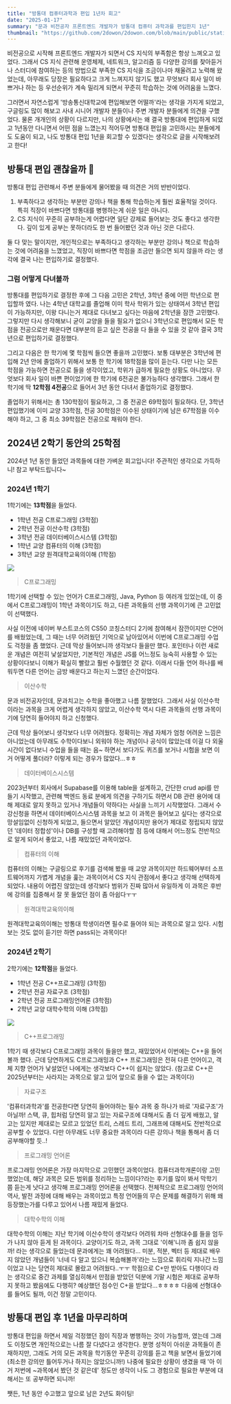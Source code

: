 ```yaml
---
title: "방통대 컴퓨터과학과 편입 1년차 회고"
date: "2025-01-17"
summary: "문과 비전공자 프론트엔드 개발자가 방통대 컴퓨터 과학과를 편입한지 1년"
thumbnail: "https://github.com/2dowon/2dowon.com/blob/main/public/static/images/post/writing/knou-2024-cover.png?raw=true"
---
```



비전공으로 시작해 프론트엔드 개발자가 되면서 CS 지식의 부족함은 항상 느껴오고 있었다. 그래서 CS 지식 관련해 운영체제, 네트워크, 알고리즘 등 다양한 강의를 찾아듣거나 스터디에 참여하는 등의 방법으로 부족한 CS 지식을 조금이나마 채울려고 노력해 왔었는데, 아무래도 당장은 필요하다고 크게 느껴지지 않기도 했고 무엇보다 회사 일이 바쁘거나 하는 등 우선순위가 계속 밀리게 되면서 꾸준히 학습하는 것에 어려움을 느꼈다.

그러면서 자연스럽게 '방송통신대학교에 편입해보면 어떨까'라는 생각을 가지게 되었고, 구글링도 많이 해보고 사내 시니어 개발자 분들이나 주변 개발자 분들에게 의견을 구했었다. 물론 개개인의 상황이 다르지만, 나의 상황에서는 왜 결국 방통대에 편입하게 되었고 1년동안 다니면서 어떤 점을 느꼈는지 적어두면 방통대 편입을 고민하시는 분들에게도 도움이 되고, 나도 방통대 편입 1년을 회고할 수 있겠다는 생각으로 글을 시작해보려고 한다!

## 방통대 편입 괜찮을까 🤔

방통대 편입 관련해서 주변 분들에게 물어봤을 때 의견은 거의 반반이었다.
1. 부족하다고 생각하는 부분만 강의나 책을 통해 학습하는게 훨씬 효율적일 것이다. 특히 직장이 바쁘다면 방통대를 병행하는게 쉬운 일은 아니다.
2. CS 지식이 꾸준히 공부하는게 어렵다면 일단 강제로 들어보는 것도 좋다고 생각한다. 깊이 있게 공부는 못하더라도 한 번 들어봤던 것과 아닌 것은 다르다.

둘 다 맞는 말이지만, 개인적으로는 부족하다고 생각하는 부분만 강의나 책으로 학습하는 것에 어려움을 느꼈었고, 직장이 바쁘다면 학점을 조금만 들으면 되지 않을까 라는 생각에 결국 나는 편입하기로 결정했다.

### 그럼 어떻게 다녀볼까

방통대를 편입하기로 결정한 후에 그 다음 고민은 2학년, 3학년 중에 어떤 학년으로 편입할까 였다.
나는 4학년 대학교를 졸업해 이미 학사 학위가 있는 상태여서 3학년 편입이 가능하지만, 이왕 다니는거 제대로 다녀보고 싶다는 마음에 2학년을 잠깐 고민했다. 그렇지만 다시 생각해보니 굳이 교양을 들을 필요가 없으니 3학년으로 편입해서 모든 학점을 전공으로만 채운다면 대부분의 듣고 싶은 전공을 다 들을 수 있을 것 같아 결국 3학년으로 편입하기로 결정했다.

그리고 다음은 한 학기에 몇 학점씩 들으면 좋을까 고민했다. 보통 대부분은 3학년에 편입해 2년 안에 졸업하기 위해서 보통 한 학기에 18학점을 많이 듣는다. 
다만 나는 모든 학점을 가능하면 전공으로 들을 생각이었고, 학위가 급하게 필요한 상황도 아니었다. 무엇보다 회사 일이 바쁜 편이었기에 한 학기에 6전공은 불가능하다 생각했다. 그래서 한 학기에 딱 **12학점 4전공**으로 들어서 3년 동안 다녀서 졸업하기로 결정했다. 


<Callout type="tip" title="3학년 편입 기준 (2024년도)">
  졸업하기 위해서는 총 130학점이 필요하고, 그 중 전공은 69학점이 필요하다.
 단, 3학년 편입했기에 이미 교양 33학점, 전공 30학점은 이수된 상태이기에 남은 67학점을 이수해야 하고, 그 중 최소 39학점은 전공으로 채워야 한다.
</Callout>

## 2024년 2학기 동안의 25학점


<Callout type="note" >
  2024년 1년 동안 들었던 과목들에 대한 가벼운 회고입니다! 주관적인 생각으로 가득하니! 참고 부탁드립니다~
</Callout>

### 2024년 1학기

1학기에는 **13학점**을 들었다.
- 1학년 전공 C프로그래밍 (3학점)
- 2학년 전공 이산수학 (3학점)
- 3학년 전공 데이터베이스시스템 (3학점)
- 1학년 교양 컴퓨터의 이해 (3학점)
- 3학년 교양 원격대학교육의이해 (1학점)

![](/static/images/post/writing/knou-2024-1.png)

> C프로그래밍

1학기에 선택할 수 있는 언어가 C프로그래밍, Java, Python 등 여러개 있었는데, 이 중에서 C프로그래밍이 1학년 과목이기도 하고, 다른 과목들의 선행 과목이기에 큰 고민없이 선택했다.

사실 이전에 네이버 부스트코스의 CS50 코칭스터디 2기에 참여해서 잠깐이지만 C언어를 배웠었는데, 그 때는 너무 어려웠던 기억으로 남아있어서 이번에 C프로그래밍 수업도 걱정을 좀 했었다. 근데 막상 들어보니까 생각보다 들을만 했다. 포인터나 이런 새로운 개념은 여전히 낯설었지만, 기본적인 개념은 JS를 어느정도 능숙히 사용할 수 있는 상황이다보니 이해가 확실히 빨랐고 훨씬 수월했던 것 같다. 이래서 다들 언어 하나를 배워두면 다른 언어는 금방 배운다고 하는지 느꼈던 순간이었다.


> 이산수학

문과 비전공자인데, 문과치고는 수학을 좋아했고 나름 잘했었다. 그래서 사실 이산수학이라는 과목을 크게 어렵게 생각하지 않았고, 이산수학 역시 다른 과목들의 선행 과목이기에 당연히 들어야지 하고 신청했다.

근데 막상 들어보니 생각보다 너무 어려웠다. 정확히는 개념 자체가 엄청 어려운 느낌은 아니었는데 아무래도 수학이다보니 외워야 하는 개념이나 공식이 많았는데 이걸 다 외울 시간이 없다보니 수업을 들을 때는 음~ 하면서 보다가도 퀴즈를 보거나 시험을 보면 이거 어떻게 풀더라? 이렇게 되는 경우가 많았다...ㅎㅎ 


> 데이터베이스시스템

2023년부터 회사에서 Supabase를 이용해 table을 설계하고, 간단한 crud api를 만들기 시작했고, 관련해 백엔드 동료 분에게 의견을 구하기도 하면서 DB 관련 용어에 대해 제대로 알지 못하고 있거나 개념들이 약하다는 사실을 느끼기 시작했었다. 그래서 수강신청을 하면서 데이터베이스시스템 과목을 보고 이 과목은 들어보고 싶다는 생각으로 망설임없이 신청하게 되었고, 들으면서 알았던 개념이지만 용어가 제대로 정립되지 않았던 '데이터 정합성'이나 DB를 구성할 때 고려해야할 점 등에 대해서 어느정도 전반적으로 알게 되어서 좋았고, 나름 재밌었던 과목이었다.


> 컴퓨터의 이해

컴퓨터의 이해는 구글링으로 후기를 검색해 봤을 때 교양 과목이지만 하드웨어부터 소프트웨어까지 가볍게 개념을 훑는 과목이어서 CS 지식 관점에서 좋다고 생각해 선택하게 되었다. 내용이 어렵진 않았는데 생각보다 범위가 진짜 많아서 유일하게 이 과목은 후반에 강의를 집중해서 잘 못 들었던 점이 좀 아쉽다ㅜㅜ


> 원격대학교육의이해

원격대학교육의이해는 방통대 학생이라면 필수로 들어야 되는 과목으로 알고 있다. 시험 보는 것도 없이 듣기만 하면 pass되는 과목이다!



### 2024년 2학기
2학기에는 **12학점**을 들었다.
- 1학년 전공 C++프로그래밍 (3학점)
- 2학년 전공 자료구조 (3학점)
- 2학년 전공 프로그래밍언어론 (3학점)
- 2학년 교양 대학수학의 이해 (3학점)


![](/static/images/post/writing/knou-2024-2.png)

> C++프로그래밍

1학기 때 생각보다 C프로그래밍 과목이 들을만 했고, 재밌었어서 이번에는 C++을 들어볼까 했다. 근데 당연하게도 C프로그래밍과 C++ 프로그래밍은 전혀 다른 언어이고, 객체 지향 언어가 낯설었던 나에게는 생각보다 C++이 쉽지는 않았다. 
(참고로 C++은 2025년부터는 사라지는 과목으로 알고 있어 앞으로 들을 수 없는 과목이다)

> 자료구조

'컴퓨터과학과'를 전공한다면 당연히 들어야하는 필수 과목 중 하나가 바로 '자료구조'가 아닐까!
스택, 큐, 힙처럼 당연히 알고 있는 자료구조에 대해서도 좀 더 깊게 배웠고, 알고는 있지만 제대로는 모르고 있었던 트리, 스레드 트리, 그래프에 대해서도 전반적으로 공부할 수 있었다. 다만 아무래도 너무 중요한 과목이라 다른 강의나 책을 통해서 좀 더 공부해야할 듯..!

> 프로그래밍 언어론

프로그래밍 언어론은 가장 마지막으로 고민했던 과목이었다. 컴퓨터과학개론이랑 고민했었는데, 해당 과목은 모든 범위를 정리하는 느낌이다?라는 후기를 많이 봐서 막학기 쯤 듣는게 낫다고 생각해 프로그래밍 언어론을 선택했다. 전체적으로 프로그래밍 언어의 역사, 발전 과정에 대해 배우는 과목이었고 특정 언어들의 무슨 문제를 해결하기 위해 왜 등장했는가를 다루고 있어서 나름 재밌게 들었다.

> 대학수학의 이해

대학수학의 이해는 지난 학기에 이산수학이 생각보다 어려워 차마 선형대수를 들을 엄두가 나지 않아 듣게 된 과목이다. 교양이기도 하고, 과목 그대로 '이해'니까 좀 쉽지 않을까! 라는 생각으로 들었는데 문과에게는 꽤 어려웠다... 미분, 적분, 벡터 등 제대로 배우지 않았던 개념들이 '너네 다 알고 있으니 복습해볼까'라는 느낌으로 휘리릭 지나간 느낌이었고 나는 당연히 제대로 몰랐고 어려웠다..ㅜㅜ
학점으로 C+만 받아도 다행이다 라는 생각으로 중간 과제를 열심히해서 만점을 받았던 덕분에 기말 시험은 제대로 공부하지 못하고 봤음에도 다행히? 예상했던 점수인 C+을 받았다...ㅎㅎㅎㅎ 다음에 선형대수를 들어도 될까, 이건 정말 고민이다.


## 방통대 편입 후 1년을 마무리하며

방통대 편입을 하면서 제일 걱정했던 점이 직장과 병행하는 것이 가능할까, 였는데 그래도 이정도면 개인적으로는 나름 잘 다녔다고 생각한다. 분명 성적이 아쉬운 과목들이 존재하지만, 그래도 거의 모든 과목을 학기동안 꾸준히 강의를 듣고 책을 보면서 들었기에 (최소한 강의만 틀어두거나 하지는 않았으니까!) 나중에 필요한 상황이 생겼을 때 '아 이거 저번에 ~과목에서 봤던 것 같은데' 정도만 생각이 나도 그 경험으로 필요한 부분에 대해서는 또 공부하면 되니까!


<Callout type="quote" >
쨋든, 1년 동안 수고했고 앞으로 남은 2년도 화이팅!
</Callout>